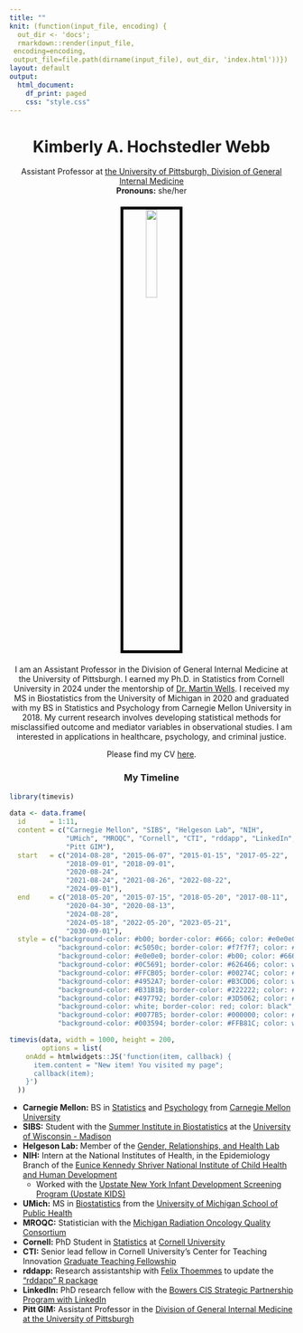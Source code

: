 ```yaml
---
title: ""
knit: (function(input_file, encoding) {
  out_dir <- 'docs';
  rmarkdown::render(input_file,
 encoding=encoding,
 output_file=file.path(dirname(input_file), out_dir, 'index.html'))})
layout: default
output:
  html_document:
    df_print: paged
    css: "style.css"
---
```


<center> <h1>Kimberly A. Hochstedler Webb</h1> </center>

<center>
Assistant Professor at [the University of Pittsburgh, Division of General Internal Medicine](https://dom.pitt.edu/dgim/)  
**Pronouns:** she/her

</center>

</div>
<div style="margin-bottom:20px;">
</div>

<center>
<img src="KAH_Webb_headshot.jpg" style="width:20%;
border:5px solid; border-color:black">
</center>

</div>
<div style="margin-bottom:20px;">
</div>

<center>
I am an Assistant Professor in the Division of General Internal Medicine at the University of Pittsburgh. I earned my Ph.D. in Statistics from Cornell University in 2024 under the mentorship of [Dr. Martin Wells](https://stat.cornell.edu/people/faculty/martin-wells). I received my MS in Biostatistics from the University of Michigan in 2020 and graduated with my BS in Statistics and Psychology from Carnegie Mellon University in 2018. My current research involves developing statistical methods for misclassified outcome and mediator variables in observational studies. I am interested in applications in healthcare, psychology, and criminal justice. 
   
Please find my CV [here](https://github.com/kimberlywebb/docs/blob/9b04879b022bb379bb329941d144994cc19d30bd/KAH_Webb_CV.pdf?raw=true).   
</center>

</div>
<div style="margin-bottom:20px;">
</div>

<center> <h3>My Timeline</h3> </center>

```r
library(timevis)
      
data <- data.frame(
  id      = 1:11,
  content = c("Carnegie Mellon", "SIBS", "Helgeson Lab", "NIH",
              "UMich", "MROQC", "Cornell", "CTI", "rddapp", "LinkedIn",
              "Pitt GIM"),
  start   = c("2014-08-28", "2015-06-07", "2015-01-15", "2017-05-22",
              "2018-09-01", "2018-09-01",
              "2020-08-24",
              "2021-08-24", "2021-08-26", "2022-08-22",
              "2024-09-01"),
  end     = c("2018-05-20", "2015-07-15", "2018-05-20", "2017-08-11",
              "2020-04-30", "2020-08-13",
              "2024-08-28",
              "2024-05-18", "2022-05-20", "2023-05-21",
              "2030-09-01"),
  style = c("background-color: #b00; border-color: #666; color: #e0e0e0",
            "background-color: #c5050c; border-color: #f7f7f7; color: #f7f7f7",
            "background-color: #e0e0e0; border-color: #b00; color: #666",
            "background-color: #0C5691; border-color: #626466; color: white",
            "background-color: #FFCB05; border-color: #00274C; color: #00274C",
            "background-color: #4952A7; border-color: #B3CDD6; color: white",
            "background-color: #B31B1B; border-color: #222222; color: #FFFFFF",
            "background-color: #497792; border-color: #3D5062; color: #EBF5F9",
            "background-color: white; border-color: red; color: black",
            "background-color: #0077B5; border-color: #000000; color: #FFFFFF",
            "background-color: #003594; border-color: #FFB81C; color: white"))

timevis(data, width = 1000, height = 200,
        options = list(
    onAdd = htmlwidgets::JS('function(item, callback) {
      item.content = "New item! You visited my page";
      callback(item);
    }')
  ))

```


- **Carnegie Mellon:** BS in [Statistics](http://www.stat.cmu.edu/) and [Psychology](https://www.cmu.edu/dietrich/psychology/index.html) from [Carnegie Mellon University](https://www.cmu.edu/)
- **SIBS:** Student with the [Summer Institute in Biostatistics](https://www.nhlbi.nih.gov/grants-and-training/summer-institute-biostatistics) at the [University of Wisconsin - Madison](https://stat.wisc.edu/)
- **Helgeson Lab:** Member of the [Gender, Relationships, and Health Lab](https://www.cmu.edu/dietrich/psychology/gender-relationships-health/) 
- **NIH:** Intern at the National Institutes of Health, in the Epidemiology Branch of the [Eunice Kennedy Shriver National Institute of Child Health and Human Development](https://www.nichd.nih.gov/about/org/diphr/officebranch/eb)
    + Worked with the [Upstate New York Infant Development Screening Program (Upstate KIDS)](https://www.nichd.nih.gov/about/org/diphr/officebranch/eb/infant-development)
- **UMich:** MS in [Biostatistics](https://sph.umich.edu/biostat/) from the [University of Michigan School of Public Health](https://sph.umich.edu/)
- **MROQC:** Statistician with the [Michigan Radiation Oncology Quality Consortium](https://www.mroqc.org/)
- **Cornell:** PhD Student in [Statistics](https://stat.cornell.edu/) at [Cornell University](https://www.cornell.edu/)
- **CTI:** Senior lead fellow in Cornell University's Center for Teaching Innovation [Graduate Teaching Fellowship](https://teaching.cornell.edu/cti-graduate-teaching-fellowship)
- **rddapp:** Research assistantship with [Felix Thoemmes](https://www.human.cornell.edu/people/fjt36) to update the ["rddapp" R package](https://www.felixthoemmes.com/rddapp/)
- **LinkedIn:** PhD research fellow with the [Bowers CIS Strategic Partnership Program with LinkedIn](https://news.cornell.edu/stories/2022/03/linkedin-cornell-bowers-cis-launch-strategic-partnership)
- **Pitt GIM:** Assistant Professor in the [Division of General Internal Medicine at the University of Pittsburgh](https://dom.pitt.edu/dgim/)

